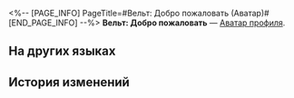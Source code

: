 <%-- [PAGE_INFO]
PageTitle=#Вельт: Добро пожаловать (Аватар)#
[END_PAGE_INFO] --%>
{{Предмет Инфобокс
|Название    = Вельт: Добро пожаловать
|id          = 200104
|Изображение = Аватар Вельт Добро пожаловать.png
|Тип         = Аватар профиля
|Инвентарь   = 
|Редкость    = 5
|Эффект      = 
|Описание    = Вельт, участник приветственной вечеринки для новых членов экипажа Звёздного экспресса.
|Источник1   = [[Аватар за открытие Чести Безымянных.]]
}}
{{Описание|''«Надеюсь, готовый торт поможет забыть о разрухе на кухне».''}}
'''Вельт: Добро пожаловать''' — [[Аватар профиля]].

==На других языках==
{{На других языках
|en   = Welt &mdash; Welcome
|zhs  = 瓦尔特•迎新
|zht  = 瓦爾特•迎新
|ja   = ヴェルト・歓迎
|ko   = 웰트•환영
|es   = Bienvenida de Welt
|fr   = Welt :
Bienvenue
|ru   = Вельт: Добро пожаловать
|th   = Welt - ต้อนรับ
|vi   = Welt - Chào Đón
|de   = Welt&nbsp;– Willkommen
|id   = Welt - Selamat Datang
|pt   = Welt – Boas-vindas
}}

==История изменений==
{{История изменений|3.5}}
